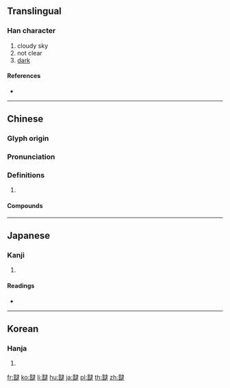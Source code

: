 {{character info/new}}
{{also|叇}}
==Translingual==

===Han character===
{{Han char|rn=173|rad=雨|as=16|sn=24|four=15733|canj=MIYLE}}

# cloudy sky
# not clear
# [[dark]]

====References====
* {{Han ref|kx=1380.220|dkj=42530|dj=1889.320|hdz=64081.120|uh=9746|ud=38726|bh=F8CE|bd=63694}}

----

==Chinese==
{{zh-forms|s=叇}}

===Glyph origin===
{{Han etym}}

===Pronunciation===
{{zh-pron
|m=dài
|c=doi6
|mc=y
|oc=y
|cat=
}}

===Definitions===
{{zh-hanzi}}

# {{rfdef|zh}}

====Compounds====
{{zh-der|氤氳靉靆|靉靆}}

----

==Japanese==

===Kanji===
{{ja-kanji|grade=|rs=雨16}}

# {{defn|lang=ja|sort=雨16}}

====Readings====
* {{ja-readings|on=[[たい]] (tai)|kun=}}

----

==Korean==

===Hanja===
{{ko-hanja|hangeul=체|eumhun=|rv=che|mr=ch'e|y=chey}}

# {{defn|lang=ko|sort=雨16}}

[[fr:靆]]
[[ko:靆]]
[[li:靆]]
[[hu:靆]]
[[ja:靆]]
[[pl:靆]]
[[th:靆]]
[[zh:靆]]